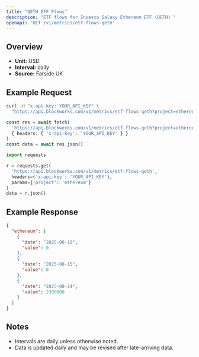 ```yaml
---
title: "QETH ETF Flows"
description: "ETF flows for Invesco Galaxy Ethereum ETF (QETH) "
openapi: 'GET /v1/metrics/etf-flows-qeth'
---
```


## Overview

- **Unit:** USD
- **Interval:** daily
- **Source:** Farside UK

## Example Request

<CodeGroup>

```bash cURL
curl -H "x-api-key: YOUR_API_KEY" \
  "https://api.blockworks.com/v1/metrics/etf-flows-qeth?project=ethereum"
```

```typescript TypeScript
const res = await fetch(
  'https://api.blockworks.com/v1/metrics/etf-flows-qeth?project=ethereum',
  { headers: { 'x-api-key': 'YOUR_API_KEY' } }
)
const data = await res.json()
```

```python Python
import requests

r = requests.get(
  'https://api.blockworks.com/v1/metrics/etf-flows-qeth',
  headers={'x-api-key': 'YOUR_API_KEY'},
  params={'project': 'ethereum'}
)
data = r.json()
```

</CodeGroup>

## Example Response

```json
{
  "ethereum": [
    {
      "date": "2025-08-18",
      "value": 0
    },
    {
      "date": "2025-08-15",
      "value": 0
    },
    {
      "date": "2025-08-14",
      "value": 2300000
    }
  ]
}
```

## Notes
- Intervals are daily unless otherwise noted.
- Data is updated daily and may be revised after late-arriving data.
